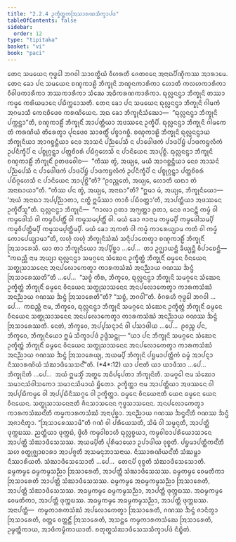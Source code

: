 ```yaml
---
title: "2.2.4 ᩏᨠ᩠ᨡᩥᨲ᩠ᨲᨠᩒᩈᩣᩁᨱᩈᩥᨠ᩠ᨡᩣᨸᨴ"
tableOfContents: false
sidebar:
  order: 12
type: "tipitaka"
basket: "vi"
book: "paci"
---
```



<DynamicBreadcrumb />

<Division number="694" book="paci">

<Paragraph number="2272" book="paci">
ᨲᩮᨶ ᩈᨾᨿᩮᨶ ᨻᩩᨴ᩠ᨵᩮᩤ ᨽᨣᩅᩤ ᩈᩣᩅᨲ᩠ᨳᩥᨿᩴ ᩅᩥᩉᩁᨲᩥ ᨩᩮᨲᩅᨶᩮ ᩋᨶᩣᨳᨸᩥᨱ᩠ᨯᩥᨠᩔ ᩋᩣᩁᩣᨾᩮ. ᨲᩮᨶ ᨡᩮᩣ ᨸᨶ ᩈᨾᨿᩮᨶ ᨧᨱ᩠ᨯᨠᩣᩊᩦ ᨽᩥᨠ᩠ᨡᩩᨶᩦ ᨽᨱ᩠ᨯᨶᨠᩣᩁᩥᨠᩣ ᩉᩮᩣᨲᩥ ᨠᩃᩉᨠᩣᩁᩥᨠᩣ ᩅᩥᩅᩤᨴᨠᩣᩁᩥᨠᩣ ᨽᩔᨠᩣᩁᩥᨠᩣ ᩈᩴᨥᩮ ᩋᨵᩥᨠᩁᨱᨠᩣᩁᩥᨠᩣ. ᨳᩩᩃᩖᨶᨶ᩠ᨴᩣ ᨽᩥᨠ᩠ᨡᩩᨶᩦ ᨲᩔᩣ ᨠᨾ᩠ᨾᩮ ᨠᩁᩦᨿᨾᩣᨶᩮ ᨸᨭᩥᨠ᩠ᨠᩮᩣᩈᨲᩥ. ᨲᩮᨶ ᨡᩮᩣ ᨸᨶ ᩈᨾᨿᩮᨶ ᨳᩩᩃᩖᨶᨶ᩠ᨴᩣ ᨽᩥᨠ᩠ᨡᩩᨶᩦ ᨣᩤᨾᨠᩴ ᩋᨣᨾᩣᩈᩥ ᨠᩮᨶᨧᩥᨴᩮᩅ ᨠᩁᨱᩦᨿᩮᨶ. ᩋᨳ ᨡᩮᩣ ᨽᩥᨠ᩠ᨡᩩᨶᩥᩈᩴᨥᩮᩣ—  “ᨳᩩᩃᩖᨶᨶ᩠ᨴᩣ ᨽᩥᨠ᩠ᨡᩩᨶᩦ ᨸᨠ᩠ᨠᨶ᩠ᨲᩣ”ᨲᩥ, ᨧᨱ᩠ᨯᨠᩣᩊᩥᩴ ᨽᩥᨠ᩠ᨡᩩᨶᩥᩴ ᩋᩣᨸᨲ᩠ᨲᩥᨿᩣ ᩋᨴᩔᨶᩮ ᩏᨠ᩠ᨡᩥᨸᩥ. ᨳᩩᩃᩖᨶᨶ᩠ᨴᩣ ᨽᩥᨠ᩠ᨡᩩᨶᩦ ᨣᩤᨾᨠᩮ ᨲᩴ ᨠᩁᨱᩦᨿᩴ ᨲᩦᩁᩮᨲ᩠ᩅᩣ ᨸᩩᨶᨴᩮᩅ ᩈᩣᩅᨲ᩠ᨳᩥᩴ ᨸᨧ᩠ᨧᩣᨣᨧ᩠ᨨᩥ. ᨧᨱ᩠ᨯᨠᩣᩊᩦ ᨽᩥᨠ᩠ᨡᩩᨶᩦ ᨳᩩᩃᩖᨶᨶ᩠ᨴᩣᨿ ᨽᩥᨠ᩠ᨡᩩᨶᩥᨿᩣ ᩋᩣᨣᨧ᩠ᨨᨶ᩠ᨲᩥᨿᩣ ᨶᩮᩅ ᩋᩣᩈᨶᩴ ᨸᨬ᩠ᨬᨸᩮᩈᩥ ᨶ ᨸᩣᨴᩮᩤᨴᨠᩴ ᨸᩣᨴᨸᩦᨮᩴ ᨸᩣᨴᨠᨮᩃᩥᨠᩴ ᩏᨸᨶᩥᨠ᩠ᨡᩥᨸᩥ ᨶ ᨸᨧ᩠ᨧᩩᨣ᩠ᨣᨶ᩠ᨲ᩠ᩅᩣ ᨸᨲ᩠ᨲᨧᩦᩅᩁᩴ ᨸᨭᩥᨣ᩠ᨣᩉᩮᩈᩥ ᨶ ᨸᩣᨶᩦᨿᩮᨶ ᩋᩣᨸᩩᨧ᩠ᨨᩥ. ᨳᩩᩃᩖᨶᨶ᩠ᨴᩣ ᨽᩥᨠ᩠ᨡᩩᨶᩦ ᨧᨱ᩠ᨯᨠᩣᩊᩥᩴ ᨽᩥᨠ᩠ᨡᩩᨶᩥᩴ ᩑᨲᨴᩅᩮᩤᨧ—  “ᨠᩥᩔ ᨲ᩠ᩅᩴ, ᩋᨿ᩠ᨿᩮ, ᨾᨿᩥ ᩋᩣᨣᨧ᩠ᨨᨶ᩠ᨲᩥᨿᩣ ᨶᩮᩅ ᩋᩣᩈᨶᩴ ᨸᨬ᩠ᨬᨸᩮᩈᩥ ᨶ ᨸᩣᨴᩮᩤᨴᨠᩴ ᨸᩣᨴᨸᩦᨮᩴ ᨸᩣᨴᨠᨮᩃᩥᨠᩴ ᩏᨸᨶᩥᨠ᩠ᨡᩥᨸᩥ ᨶ ᨸᨧ᩠ᨧᩩᨣ᩠ᨣᨶ᩠ᨲ᩠ᩅᩣ ᨸᨲ᩠ᨲᨧᩦᩅᩁᩴ ᨸᨭᩥᨣ᩠ᨣᩉᩮᩈᩥ ᨶ ᨸᩣᨶᩦᨿᩮᨶ ᩋᩣᨸᩩᨧ᩠ᨨᩦ”ᨲᩥ? “ᩑᩅᨬ᩠ᩉᩮᨲᩴ, ᩋᨿ᩠ᨿᩮ, ᩉᩮᩣᨲᩥ ᨿᨳᩣ ᨲᩴ ᩋᨶᩣᨳᩣᨿᩣ”ᨲᩥ. “ᨠᩥᩔ ᨸᨶ ᨲ᩠ᩅᩴ, ᩋᨿ᩠ᨿᩮ, ᩋᨶᩣᨳᩣ”ᨲᩥ? “ᩍᨾᩣ ᨾᩴ, ᩋᨿ᩠ᨿᩮ, ᨽᩥᨠ᩠ᨡᩩᨶᩥᨿᩮᩣ—  ‘ᩋᨿᩴ ᩋᨶᩣᨳᩣ ᩋᨸ᩠ᨸᨬ᩠ᨬᩣᨲᩣ, ᨶᨲ᩠ᨳᩥ ᩍᨾᩥᩔᩣ ᨠᩣᨧᩥ ᨸᨭᩥᩅᨲ᩠ᨲᩣ’ᨲᩥ, ᩋᩣᨸᨲ᩠ᨲᩥᨿᩣ ᩋᨴᩔᨶᩮ ᩏᨠ᩠ᨡᩥᨸᩥᩴᩈᩪ”ᨲᩥ.
</Paragraph>

<Paragraph number="2273" book="paci">
ᨳᩩᩃᩖᨶᨶ᩠ᨴᩣ ᨽᩥᨠ᩠ᨡᩩᨶᩦ—  “ᨻᩣᩃᩣ ᩑᨲᩣ ᩋᨻ᩠ᨿᨲ᩠ᨲᩣ ᩑᨲᩣ, ᨶᩮᩅ ᨩᩣᨶᨶ᩠ᨲᩥ ᨠᨾ᩠ᨾᩴ ᩅᩤ ᨠᨾ᩠ᨾᨴᩮᩤᩈᩴ ᩅᩤ ᨠᨾ᩠ᨾᩅᩥᨸᨲ᩠ᨲᩥᩴ ᩅᩤ ᨠᨾ᩠ᨾᩈᨾ᩠ᨸᨲ᩠ᨲᩥᩴ ᩅᩤ. ᨾᨿᩴ ᨡᩮᩣ ᨩᩣᨶᩣᨾ ᨠᨾ᩠ᨾᨾ᩠ᨸᩥ ᨠᨾ᩠ᨾᨴᩮᩤᩈᨾ᩠ᨸᩥ ᨠᨾ᩠ᨾᩅᩥᨸᨲ᩠ᨲᩥᨾ᩠ᨸᩥ ᨠᨾ᩠ᨾᩈᨾ᩠ᨸᨲ᩠ᨲᩥᨾ᩠ᨸᩥ. ᨾᨿᩴ ᨡᩮᩣ ᩋᨠᨲᩴ ᩅᩤ ᨠᨾ᩠ᨾᩴ ᨠᩣᩁᩮᨿ᩠ᨿᩣᨾ ᨠᨲᩴ ᩅᩤ ᨠᨾ᩠ᨾᩴ ᨠᩮᩣᨸᩮᨿ᩠ᨿᩣᨾᩣ”ᨲᩥ, ᩃᩉᩩᩴ ᩃᩉᩩᩴ ᨽᩥᨠ᩠ᨡᩩᨶᩥᩈᩴᨥᩴ ᩈᨶ᩠ᨶᩥᨸᩣᨲᩮᨲ᩠ᩅᩣ ᨧᨱ᩠ᨯᨠᩣᩊᩥᩴ ᨽᩥᨠ᩠ᨡᩩᨶᩥᩴ ᩒᩈᩣᩁᩮᩈᩥ.
</Paragraph>

<Paragraph number="2274" book="paci">
ᨿᩣ ᨲᩣ ᨽᩥᨠ᩠ᨡᩩᨶᩥᨿᩮᩣ ᩋᨸ᩠ᨸᩥᨧ᩠ᨨᩣ …ᨸᩮ…  ᨲᩣ ᩏᨩ᩠ᨫᩣᨿᨶ᩠ᨲᩥ ᨡᩥᨿ᩠ᨿᨶ᩠ᨲᩥ ᩅᩥᨸᩣᨧᩮᨶ᩠ᨲᩥ—  “ᨠᨳᨬ᩠ᩉᩥ ᨶᩣᨾ ᩋᨿ᩠ᨿᩣ ᨳᩩᩃᩖᨶᨶ᩠ᨴᩣ ᩈᨾᨣ᩠ᨣᩮᨶ ᩈᩴᨥᩮᨶ ᩏᨠ᩠ᨡᩥᨲ᩠ᨲᩴ ᨽᩥᨠ᩠ᨡᩩᨶᩥᩴ ᨵᨾ᩠ᨾᩮᨶ ᩅᩥᨶᨿᩮᨶ ᩈᨲ᩠ᨳᩩᩈᩣᩈᨶᩮᨶ ᩋᨶᨸᩃᩮᩣᨠᩮᨲ᩠ᩅᩣ ᨠᩣᩁᨠᩈᩴᨥᩴ ᩋᨶᨬ᩠ᨬᩣᨿ ᨣᨱᩔ ᨨᨶ᩠ᨴᩴ ᩒᩈᩣᩁᩮᩔᨲᩦ”ᨲᩥ …ᨸᩮ…  “ᩈᨧ᩠ᨧᩴ ᨠᩥᩁ, ᨽᩥᨠ᩠ᨡᩅᩮ, ᨳᩩᩃᩖᨶᨶ᩠ᨴᩣ ᨽᩥᨠ᩠ᨡᩩᨶᩦ ᩈᨾᨣ᩠ᨣᩮᨶ ᩈᩴᨥᩮᨶ ᩏᨠ᩠ᨡᩥᨲ᩠ᨲᩴ ᨽᩥᨠ᩠ᨡᩩᨶᩥᩴ ᨵᨾ᩠ᨾᩮᨶ ᩅᩥᨶᨿᩮᨶ ᩈᨲ᩠ᨳᩩᩈᩣᩈᨶᩮᨶ ᩋᨶᨸᩃᩮᩣᨠᩮᨲ᩠ᩅᩣ ᨠᩣᩁᨠᩈᩴᨥᩴ ᩋᨶᨬ᩠ᨬᩣᨿ ᨣᨱᩔ ᨨᨶ᩠ᨴᩴ ᩒᩈᩣᩁᩮᨲᩦ”ᨲᩥ? “ᩈᨧ᩠ᨧᩴ, ᨽᨣᩅᩤ”ᨲᩥ. ᩅᩥᨣᩁᩉᩥ ᨻᩩᨴ᩠ᨵᩮᩤ ᨽᨣᩅᩤ …ᨸᩮ…  ᨠᨳᨬ᩠ᩉᩥ ᨶᩣᨾ, ᨽᩥᨠ᩠ᨡᩅᩮ, ᨳᩩᩃᩖᨶᨶ᩠ᨴᩣ ᨽᩥᨠ᩠ᨡᩩᨶᩦ ᩈᨾᨣ᩠ᨣᩮᨶ ᩈᩴᨥᩮᨶ ᩏᨠ᩠ᨡᩥᨲ᩠ᨲᩴ ᨽᩥᨠ᩠ᨡᩩᨶᩥᩴ ᨵᨾ᩠ᨾᩮᨶ ᩅᩥᨶᨿᩮᨶ ᩈᨲ᩠ᨳᩩᩈᩣᩈᨶᩮᨶ ᩋᨶᨸᩃᩮᩣᨠᩮᨲ᩠ᩅᩣ ᨠᩣᩁᨠᩈᩴᨥᩴ ᩋᨶᨬ᩠ᨬᩣᨿ ᨣᨱᩔ ᨨᨶ᩠ᨴᩴ ᩒᩈᩣᩁᩮᩔᨲᩥ. ᨶᩮᨲᩴ, ᨽᩥᨠ᩠ᨡᩅᩮ, ᩋᨸ᩠ᨸᩈᨶ᩠ᨶᩣᨶᩴ ᩅᩤ ᨸᩈᩣᨴᩤᨿ …ᨸᩮ…  ᩑᩅᨬ᩠ᨧ ᨸᨶ, ᨽᩥᨠ᩠ᨡᩅᩮ, ᨽᩥᨠ᩠ᨡᩩᨶᩥᨿᩮᩣ ᩍᨾᩴ ᩈᩥᨠ᩠ᨡᩣᨸᨴᩴ ᩏᨴ᩠ᨴᩥᩈᨶ᩠ᨲᩩ—
</Paragraph>

</Division>
<Division number="695" book="paci">

<Paragraph number="2275" book="paci">
<Emphasis>“ᨿᩣ ᨸᨶ ᨽᩥᨠ᩠ᨡᩩᨶᩦ ᩈᨾᨣ᩠ᨣᩮᨶ ᩈᩴᨥᩮᨶ ᩏᨠ᩠ᨡᩥᨲ᩠ᨲᩴ ᨽᩥᨠ᩠ᨡᩩᨶᩥᩴ ᨵᨾ᩠ᨾᩮᨶ ᩅᩥᨶᨿᩮᨶ ᩈᨲ᩠ᨳᩩᩈᩣᩈᨶᩮᨶ ᩋᨶᨸᩃᩮᩣᨠᩮᨲ᩠ᩅᩣ ᨠᩣᩁᨠᩈᩴᨥᩴ ᩋᨶᨬ᩠ᨬᩣᨿ ᨣᨱᩔ ᨨᨶ᩠ᨴᩴ ᩒᩈᩣᩁᩮᨿ᩠ᨿ, ᩋᨿᨾ᩠ᨸᩥ ᨽᩥᨠ᩠ᨡᩩᨶᩦ ᨸᨮᨾᩣᨸᨲ᩠ᨲᩥᨠᩴ ᨵᨾ᩠ᨾᩴ ᩋᩣᨸᨶ᩠ᨶᩣ ᨶᩥᩔᩣᩁᨱᩦᨿᩴ ᩈᩴᨥᩣᨴᩥᩈᩮᩈᨶ᩺”</Emphasis>ᨲᩥ. (*4*:<Emphasis>12</Emphasis>)
</Paragraph>

</Division>
<Division number="696" book="paci">

<Paragraph number="2276" book="paci">
<Emphasis>ᨿᩣ ᨸᨶᩣ</Emphasis>ᨲᩥ ᨿᩣ ᨿᩣᨴᩥᩈᩣ …ᨸᩮ…  <Emphasis>ᨽᩥᨠ᩠ᨡᩩᨶᩦ</Emphasis>ᨲᩥ …ᨸᩮ…  ᩋᨿᩴ ᩍᨾᩈ᩠ᨾᩥᩴ ᩋᨲ᩠ᨳᩮ ᩋᨵᩥᨸ᩠ᨸᩮᨲᩣ ᨽᩥᨠ᩠ᨡᩩᨶᩦᨲᩥ.
</Paragraph>

<Paragraph number="2277" book="paci">
<Emphasis>ᩈᨾᨣ᩠ᨣᩮᩤ</Emphasis> ᨶᩣᨾ <Emphasis>ᩈᩴᨥᩮᩣ</Emphasis> ᩈᨾᩣᨶᩈᩴᩅᩤᩈᨠᩮᩣ ᩈᨾᩣᨶᩈᩦᨾᩣᨿᩴ ᨮᩥᨲᩮᩣ.
</Paragraph>

<Paragraph number="2278" book="paci">
<Emphasis>ᩏᨠ᩠ᨡᩥᨲ᩠ᨲᩣ</Emphasis> ᨶᩣᨾ ᩋᩣᨸᨲ᩠ᨲᩥᨿᩣ ᩋᨴᩔᨶᩮ ᩅᩤ ᩋᨸ᩠ᨸᨭᩥᨠᨾ᩠ᨾᩮ ᩅᩤ ᩋᨸ᩠ᨸᨭᩥᨶᩥᩔᨣ᩠ᨣᩮ ᩅᩤ ᩏᨠ᩠ᨡᩥᨲ᩠ᨲᩣ.
</Paragraph>

<Paragraph number="2279" book="paci">
<Emphasis>ᨵᨾ᩠ᨾᩮᨶ ᩅᩥᨶᨿᩮᨶᩣ</Emphasis>ᨲᩥ ᨿᩮᨶ ᨵᨾ᩠ᨾᩮᨶ ᨿᩮᨶ ᩅᩥᨶᨿᩮᨶ.
</Paragraph>

<Paragraph number="2280" book="paci">
<Emphasis>ᩈᨲ᩠ᨳᩩᩈᩣᩈᨶᩮᨶᩣ</Emphasis>ᨲᩥ ᨩᩥᨶᩈᩣᩈᨶᩮᨶ ᨻᩩᨴ᩠ᨵᩈᩣᩈᨶᩮᨶ.
</Paragraph>

<Paragraph number="2281" book="paci">
<Emphasis>ᩋᨶᨸᩃᩮᩣᨠᩮᨲ᩠ᩅᩣ ᨠᩣᩁᨠᩈᩴᨥᨶ᩺</Emphasis>ᨲᩥ ᨠᨾ᩠ᨾᨠᩣᩁᨠᩈᩴᨥᩴ ᩋᨶᩣᨸᩩᨧ᩠ᨨᩣ.
</Paragraph>

<Paragraph number="2282" book="paci">
<Emphasis>ᩋᨶᨬ᩠ᨬᩣᨿ ᨣᨱᩔ ᨨᨶ᩠ᨴᨶ᩺</Emphasis>ᨲᩥ ᨣᨱᩔ ᨨᨶ᩠ᨴᩴ ᩋᨩᩣᨶᩥᨲ᩠ᩅᩣ.
</Paragraph>

<Paragraph number="2283" book="paci">
“ᩒᩈᩣᩁᩮᩔᩣᨾᩦ”ᨲᩥ ᨣᨱᩴ ᩅᩤ ᨸᩁᩥᨿᩮᩈᨲᩥ, ᩈᩦᨾᩴ ᩅᩤ ᩈᨾ᩠ᨾᨶ᩠ᨶᨲᩥ, ᩋᩣᨸᨲ᩠ᨲᩥ ᨴᩩᨠ᩠ᨠᨭᩔ. ᨬᨲ᩠ᨲᩥᨿᩣ ᨴᩩᨠ᩠ᨠᨭᩴ, ᨴ᩠ᩅᩦᩉᩥ ᨠᨾ᩠ᨾᩅᩤᨧᩣᩉᩥ ᨳᩩᩃᩖᨧ᩠ᨧᨿᩣ, ᨠᨾ᩠ᨾᩅᩤᨧᩣᨸᩁᩥᨿᩮᩣᩈᩣᨶᩮ ᩋᩣᨸᨲ᩠ᨲᩥ ᩈᩴᨥᩣᨴᩥᩈᩮᩈᩔ.
</Paragraph>

<Paragraph number="2284" book="paci">
<Emphasis>ᩋᨿᨾ᩠ᨸᩦ</Emphasis>ᨲᩥ ᨸᩩᩁᩥᨾᩣᨿᩮᩣ ᩏᨸᩣᨴᩤᨿ ᩅᩩᨧ᩠ᨧᨲᩥ.
</Paragraph>

<Paragraph number="2285" book="paci">
<Emphasis>ᨸᨮᨾᩣᨸᨲ᩠ᨲᩥᨠᨶ᩺</Emphasis>ᨲᩥ ᩈᩉ ᩅᨲ᩠ᨳᩩᨩ᩠ᨫᩣᨧᩣᩁᩣ ᩋᩣᨸᨩ᩠ᨩᨲᩥ ᩋᩈᨾᨶᩩᨽᩣᩈᨶᩣᨿ.
</Paragraph>

<Paragraph number="2286" book="paci">
<Emphasis>ᨶᩥᩔᩣᩁᨱᩦᨿᨶ᩺</Emphasis>ᨲᩥ ᩈᩴᨥᨾ᩠ᩉᩣ ᨶᩥᩔᩣᩁᩦᨿᨲᩥ.
</Paragraph>

<Paragraph number="2287" book="paci">
<Emphasis>ᩈᩴᨥᩣᨴᩥᩈᩮᩈᩮᩣ</Emphasis>ᨲᩥ …ᨸᩮ…  ᨲᩮᨶᨸᩥ ᩅᩩᨧ᩠ᨧᨲᩥ ᩈᩴᨥᩣᨴᩥᩈᩮᩈᩮᩣᨲᩥ.
</Paragraph>

</Division>
<Division number="697" book="paci">

<Paragraph number="2288" book="paci">
ᨵᨾ᩠ᨾᨠᨾ᩠ᨾᩮ ᨵᨾ᩠ᨾᨠᨾ᩠ᨾᩈᨬ᩠ᨬᩣ ᩒᩈᩣᩁᩮᨲᩥ, ᩋᩣᨸᨲ᩠ᨲᩥ ᩈᩴᨥᩣᨴᩥᩈᩮᩈᩔ. ᨵᨾ᩠ᨾᨠᨾ᩠ᨾᩮ ᩅᩮᨾᨲᩥᨠᩣ ᩒᩈᩣᩁᩮᨲᩥ ᩋᩣᨸᨲ᩠ᨲᩥ ᩈᩴᨥᩣᨴᩥᩈᩮᩈᩔ. ᨵᨾ᩠ᨾᨠᨾ᩠ᨾᩮ ᩋᨵᨾ᩠ᨾᨠᨾ᩠ᨾᩈᨬ᩠ᨬᩣ ᩒᩈᩣᩁᩮᨲᩥ, ᩋᩣᨸᨲ᩠ᨲᩥ ᩈᩴᨥᩣᨴᩥᩈᩮᩈᩔ.
</Paragraph>

<Paragraph number="2289" book="paci">
ᩋᨵᨾ᩠ᨾᨠᨾ᩠ᨾᩮ ᨵᨾ᩠ᨾᨠᨾ᩠ᨾᩈᨬ᩠ᨬᩣ, ᩋᩣᨸᨲ᩠ᨲᩥ ᨴᩩᨠ᩠ᨠᨭᩔ. ᩋᨵᨾ᩠ᨾᨠᨾ᩠ᨾᩮ ᩅᩮᨾᨲᩥᨠᩣ, ᩋᩣᨸᨲ᩠ᨲᩥ ᨴᩩᨠ᩠ᨠᨭᩔ. ᩋᨵᨾ᩠ᨾᨠᨾ᩠ᨾᩮ ᩋᨵᨾ᩠ᨾᨠᨾ᩠ᨾᩈᨬ᩠ᨬᩣ, ᩋᩣᨸᨲ᩠ᨲᩥ ᨴᩩᨠ᩠ᨠᨭᩔ.
</Paragraph>

</Division>
<Division number="698" book="paci">

<Paragraph number="2290" book="paci">
ᩋᨶᩣᨸᨲ᩠ᨲᩥ—  ᨠᨾ᩠ᨾᨠᩣᩁᨠᩈᩴᨥᩴ ᩋᨸᩃᩮᩣᨠᩮᨲ᩠ᩅᩣ ᩒᩈᩣᩁᩮᨲᩥ, ᨣᨱᩔ ᨨᨶ᩠ᨴᩴ ᨩᩣᨶᩥᨲ᩠ᩅᩣ ᩒᩈᩣᩁᩮᨲᩥ, ᩅᨲ᩠ᨲᩮ ᩅᨲ᩠ᨲᨶ᩠ᨲᩥᩴ ᩒᩈᩣᩁᩮᨲᩥ, ᩋᩈᨶ᩠ᨲᩮ ᨠᨾ᩠ᨾᨠᩣᩁᨠᩈᩴᨥᩮ ᩒᩈᩣᩁᩮᨲᩥ, ᩏᨾ᩠ᨾᨲ᩠ᨲᩥᨠᩣᨿ, ᩋᩣᨴᩥᨠᨾ᩠ᨾᩥᨠᩣᨿᩣᨲᩥ.

</Paragraph>
</Division>

<Paragraph number="2291" type="center" book="paci">
ᨧᨲᩩᨲ᩠ᨳᩈᩴᨥᩣᨴᩥᩈᩮᩈᩈᩥᨠ᩠ᨡᩣᨸᨴᩴ ᨶᩥᨭ᩠ᨮᩥᨲᩴ.
</Paragraph>
